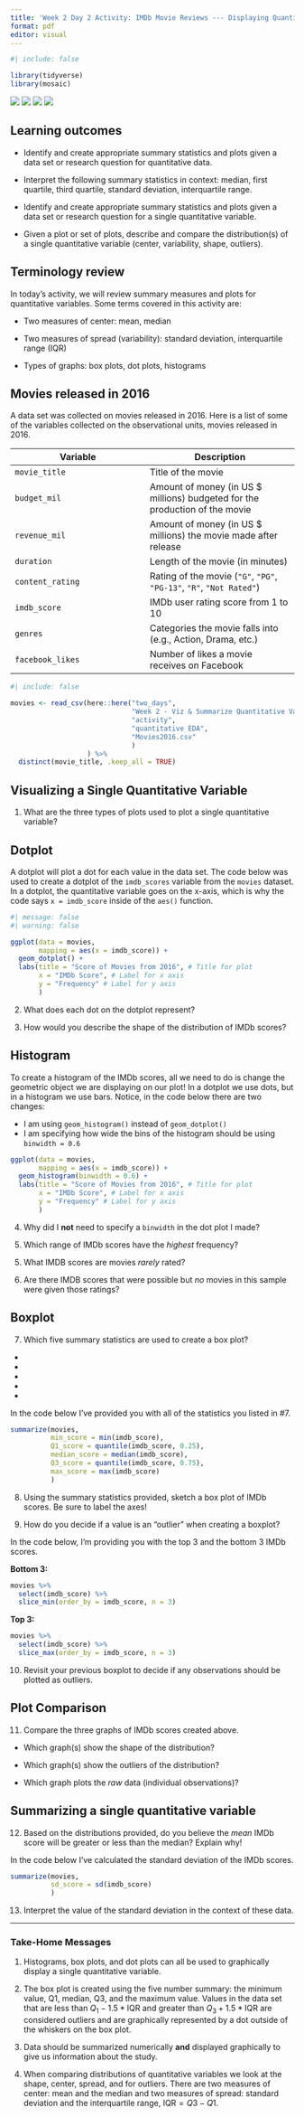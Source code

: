 ```yaml
---
title: 'Week 2 Day 2 Activity: IMDb Movie Reviews --- Displaying Quantitative Variables'
format: pdf
editor: visual
---
```


```r
#| include: false

library(tidyverse)
library(mosaic)
```

\vspace{2cm}

::: {layout-ncol=4}
![](captain_america.jpg)
![](deadpool.jpg)
![](jungle_book.jpg)
![](mr_church.jpg)
:::

\vspace{2cm}

## Learning outcomes

* Identify and create appropriate summary statistics and plots given a data set
or research question for quantitative data.

* Interpret the following summary statistics in context: median, first quartile,
third quartile, standard deviation, interquartile range.

* Identify and create appropriate summary statistics and plots given a data set
or research question for a single quantitative variable.

* Given a plot or set of plots, describe and compare the distribution(s) of a
single quantitative variable (center, variability, shape, outliers).

\newpage

## Terminology review

In today's activity, we will review summary measures and plots for quantitative
variables.  Some terms covered in this activity are:

* Two measures of center: mean, median

* Two measures of spread (variability): standard deviation, interquartile range
(IQR)

* Types of graphs: box plots, dot plots, histograms

## Movies released in 2016

A data set was collected on movies released in 2016.  Here is a list of some of
the variables collected on the observational units, movies released in 2016.  

| **Variable** 	   | **Description**    |
|------------------|--------------------|
| `movie_title`    | Title of the movie |
| `budget_mil`     | Amount of money (in US $ millions) budgeted for the production of the movie |
| `revenue_mil`    | Amount of money (in US $ millions) the movie made after release |
| `duration`       | Length of the movie (in minutes) |
| `content_rating` | Rating of the movie (`"G"`, `"PG"`, `"PG-13"`, `"R"`, `"Not Rated"`)|
| `imdb_score`     | IMDb user rating score from 1 to 10 |
| `genres`         | Categories the movie falls into (e.g., Action, Drama, etc.) |
| `facebook_likes` | Number of likes a movie receives on Facebook |

```r
#| include: false

movies <- read_csv(here::here("two_days", 
                              "Week 2 - Viz & Summarize Quantitative Variables",
                              "activity",
                              "quantitative EDA",
                              "Movies2016.csv"
                              )
                   ) %>% 
  distinct(movie_title, .keep_all = TRUE)
```


## Visualizing a Single Quantitative Variable


1. What are the three types of plots used to plot a single quantitative
variable?

\newpage

## Dotplot

A dotplot will plot a dot for each value in the data set. The code below was 
used to create a dotplot of the `imdb_scores` variable from the `movies`
dataset. In a dotplot, the quantitative variable goes on the x-axis, which is 
why the code says `x = imdb_score` inside of the `aes()` function.

```r
#| message: false
#| warning: false

ggplot(data = movies, 
       mapping = aes(x = imdb_score)) + 
  geom_dotplot() +
  labs(title = "Score of Movies from 2016", # Title for plot
       x = "IMDb Score", # Label for x axis
       y = "Frequency" # Label for y axis
       ) 
```

2. What does each dot on the dotplot represent?

\vspace{1cm}

3. How would you describe the shape of the distribution of IMDb scores?

\newpage

## Histogram

To create a histogram of the IMDb scores, all we need to do is change the 
geometric object we are displaying on our plot! In a dotplot we use dots, but in
a histogram we use bars. Notice, in the code below there are two changes:

- I am using `geom_histogram()` instead of `geom_dotplot()`
- I am specifying how wide the bins of the histogram should be using 
`binwidth = 0.6`

```r
ggplot(data = movies, 
       mapping = aes(x = imdb_score)) + 
  geom_histogram(binwidth = 0.6) +
  labs(title = "Score of Movies from 2016", # Title for plot
       x = "IMDb Score", # Label for x axis
       y = "Frequency" # Label for y axis
       )
```

4. Why did I **not** need to specify a `binwidth` in the dot plot I made?

\vspace{2cm}
\vspace{2cm}

5. Which range of IMDb scores have the *highest* frequency?

\vspace{2cm}
\vspace{2cm}

5. What IMDB scores are movies *rarely* rated?

\vspace{2cm}
\vspace{2cm}

6. Are there IMDB scores that were possible but *no* movies in this sample were
given those ratings?

\vspace{2cm}

## Boxplot

7. Which five summary statistics are used to create a box plot? 

-
\vspace{0.5cm}
-
\vspace{0.5cm}
-
\vspace{0.5cm}
-
\vspace{0.5cm}
-
\vspace{0.5cm}

\newpage

In the code below I've provided you with all of the statistics you listed in #7. 

```r
summarize(movies,
          min_score = min(imdb_score),
          Q1_score = quantile(imdb_score, 0.25),
          median_score = median(imdb_score), 
          Q3_score = quantile(imdb_score, 0.75), 
          max_score = max(imdb_score)
          )
```

\vspace{1cm}

8. Using the summary statistics provided, sketch a box plot of IMDb scores. Be
sure to label the axes!

\vspace{2cm}

9. How do you decide if a value is an "outlier" when creating a boxplot?

\vspace{2cm}

In the code below, I'm providing you with the top 3 and the bottom 3 IMDb
scores.

__Bottom 3:__
```r
movies %>% 
  select(imdb_score) %>% 
  slice_min(order_by = imdb_score, n = 3)

```

\newpage

__Top 3:__
```r
movies %>% 
  select(imdb_score) %>% 
  slice_max(order_by = imdb_score, n = 3)

```

10. Revisit your previous boxplot to decide if any observations should be 
plotted as outliers. 

\vspace{2cm}


## Plot Comparison

11. Compare the three graphs of IMDb scores created above.

- Which graph(s) show the shape of the distribution?

\vspace{2cm}

- Which graph(s) show the outliers of the distribution?

\vspace{2cm}

- Which graph plots the *raw* data (individual observations)?

\vspace{2cm}

## Summarizing a single quantitative variable

12. Based on the distributions provided, do you believe the *mean* IMDb score
will be greater or less than the median? Explain why! 

\vspace{2cm}

In the code below I've calculated the standard deviation of the IMDb scores. 

```r
summarize(movies, 
          sd_score = sd(imdb_score)
          )
```


13. Interpret the value of the standard deviation in the context of these data. 

\vspace{2cm}

---

### Take-Home Messages

1. Histograms, box plots, and dot plots can all be used to graphically display
a single quantitative variable.  

2. The box plot is created using the five number summary: the minimum value,
Q1, median, Q3, and the maximum value. Values in the data set that are less than
$Q_1 - 1.5*\text{IQR}$ and greater than $Q_3 + 1.5*\text{IQR}$ are considered
outliers and are graphically represented by a dot outside of the whiskers on the
box plot.

3. Data should be summarized numerically **and** displayed graphically to give
us information about the study.

4. When comparing distributions of quantitative variables we look at the shape,
center, spread, and for outliers. There are two measures of center: mean and
the median and two measures of spread: standard deviation and the interquartile 
range, $\text{IQR} = Q3 - Q1$. 
